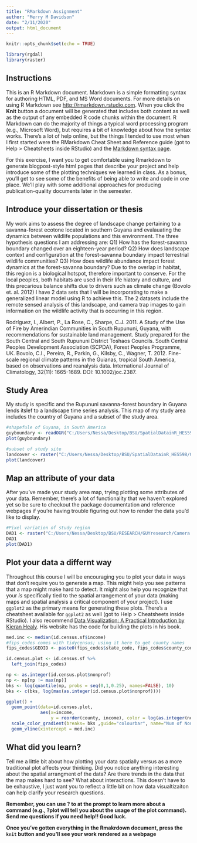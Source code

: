 ```yaml
---
title: "RMarkdown Assignment"
author: "Merry M Davidson"
date: "2/11/2020"
output: html_document
---
```


```r
knitr::opts_chunk$set(echo = TRUE)

library(rgdal)
library(raster)
```

## Instructions

This is an R Markdown document. Markdown is a simple formatting syntax for authoring HTML, PDF, and MS Word documents. For more details on using R Markdown see <http://rmarkdown.rstudio.com>.
When you click the **Knit** button a document will be generated that includes both content as well as the output of any embedded R code chunks within the document. R Markdown can do the majority of things a typical word processing program (e.g., Microsoft Word), but requires a bit of knowledge about how the syntax works. There's a lot of help online, but the things I tended to use most when I first started were the RMarkdown Cheat Sheet and Reference guide (got to Help > Cheatsheets inside RStudio) and the [Markdown syntax page](https://daringfireball.net/projects/markdown/syntax).

For this exercise, I want you to get comfortable using Rmarkdown to generate blogpost-style html pages that describe your project and help introduce some of the plotting techniques we learned in class. As a bonus, you'll get to see some of the benefits of being able to write and code in one place. We'll play with some additional approaches for producing publication-quality documents later in the semester. 



## Introduce your dissertation or thesis

My work aims to assess the degree of landscape change pertaining to a savanna-forest ecotone located in southern Guyana and evalauating the dynamics between wildlife populations and this environment. The three hypothesis questions I am addressing are: Q1) How has the forest-savanna boundary changed over an eighteen-year period? Q2) How does landscape context and configuration at the forest-savanna boundary impact terrestrial wildlife communities? Q3) How does wildlife abundance impact forest dynamics at the forest-savanna boundary?
Due to the overlap in habitat, this region is a biological hotspot, therefore important to conserve. For the local peoples, both habitats are used in their life hiatory and culture, and this precarious balance shifts due to drivers such as climate change (Bovolo et. al. 2012)
I have 2 data sets that I will be incorporating to make a generalized linear model using R to achieve this. The 2 datasets include the remote sensed analysis of this landscape, and camera trap images to gain information on the wildlife activity that is occurring in this region. 

Rodríguez, I., Albert, P., La Rose, C., Sharpe, C.J. 2011. A Study of the Use of Fire by Amerindian Communities in South Rupununi, Guyana, with recommendations for sustainable land management. Study prepared for the South Central and South Rupununi District Toshaos Councils. South Central Peoples Development Association (SCPDA), Forest Peoples Programme, UK.
Bovolo, C.I., Pereira, R., Parkin, G., Kilsby, C., Wagner, T. 2012. Fine-scale regional climate patterns in the Guianas, tropical South America, based on observations and reanalysis data. International Journal of Climatology, 32(11): 1665-1689. DOI: 10.1002/joc.2387.


## Study Area

My study is specific and the Rupununi savanna-forest boundary in Guyana lends itslef to a landscape time series analysis. This map of my study area includes the country of Guyana and a subset of the study area. 

```r
#shapefule of Guyana, in South America
guyboundary <- readOGR("C:/Users/Nessa/Desktop/BSU/SpatialDatainR_HES598/GUYdata/GUY_adm/GUY_adm1.shp")
plot(guyboundary)

```

```r
#subset of study site
landcover <- raster("C:/Users/Nessa/Desktop/BSU/SpatialDatainR_HES598/GUYdata/GUY_adm/subset2.tif") 
plot(landcover)
```


## Map an attribute of your data

After you've made your study area map, trying plotting some attributes of your data. Remember, there's a lot of functionality that we haven't explored yet so be sure to checkout the package documentation and reference webpages if you're having trouble figuring out how to render the data you'd like to display.

```r
#Pixel variation of study region
DAD1 <- raster("C:/Users/Nessa/Desktop/BSU/RESEARCH/GUYresearch/Camera trap/DAD1/DadAnalysis/GreenCompositeYear2015_DAD.tif")
DAD1
plot(DAD1)
```

## Plot your data a differnt way

Throughout this course I will be encouraging you to plot your data in ways that don't require you to generate a map. This might help you see patterns that a map might make hard to detect. It might also help you recognize that your _is_ specifically tied to the spatial arrangement of your data (making maps and spatial analysis a critical component of your project). I use `ggplot2` as the primary means for generating these plots. There's a cheatsheet available for `ggplot2` as well (got to Help > Cheatsheets inside RStudio). I also recommend [Data Visualization: A Practical Introduction by Kieran Healy](https://socviz.co). His website has the code for building the plots in his book.

```r
med.inc <- median(id.census.sf$income)
#fips_codes comes with tidycensus; using it here to get county names
fips_codes$GEOID <- paste0(fips_codes$state_code, fips_codes$county_code)

id.census.plot <- id.census.sf %>% 
  left_join(fips_codes)

np <- as.integer(id.census.plot$nonprof)
np <- np[np != max(np)]
bks <- log(quantile(np, probs = seq(0,1,0.25), names=FALSE), 10)
bks <- c(bks, log(max(as.integer(id.census.plot$nonprof))))

ggplot() +
  geom_point(data=id.census.plot, 
             aes(x=income, 
                 y = reorder(county, income), color = log(as.integer(nonprof),10))) +
  scale_color_gradient(breaks= bks ,guide="colourbar", name="Num of Nonprofits (log)")+
  geom_vline(xintercept = med.inc)
```

## What did you learn?

Tell me a little bit about how plotting your data spatially versus as a more traditional plot affects your thinking. Did you notice anything interesting about the spatial arrangment of the data? Are there trends in the data that the map makes hard to see? What about interactions. This doesn't have to be exhaustive, I just want you to reflect a little bit on how data visualtizaiton can help clarify your research questions.

**Remember, you can use ? to at the prompt to learn more about a command (e.g., ?plot will tell you about the usage of the plot command). Send me questions if you need help!! Good luck.**

**Once you've gotten everything in the Rmakrdown document, press the `knit` button and you'll see your work rendered as a webpage**